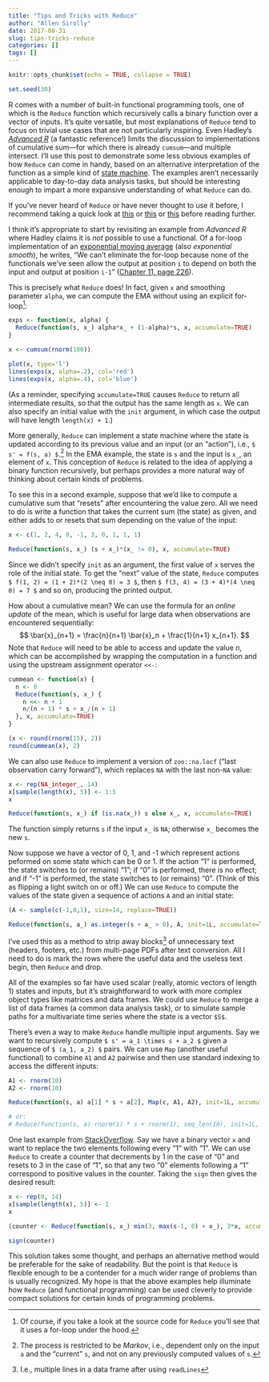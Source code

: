 ```yaml
---
title: "Tips and Tricks with Reduce"
author: "Allen Sirolly"
date: 2017-08-31
slug: tips-tricks-reduce
categories: []
tags: []
---
```


```r
knitr::opts_chunk$set(echo = TRUE, collapse = TRUE)
```

```r
set.seed(30)
```

R comes with a number of built-in functional programming tools, one of which is the `Reduce` function which recursively calls a binary function over a vector of inputs. It's quite versatile, but most explanations of `Reduce` tend to focus on trivial use cases that are not particularly inspiring. Even Hadley's [_Advanced R_](http://adv-r.had.co.nz/) (a fantastic reference!) limits the discussion to implementations of cumulative sum---for which there is already `cumsum`---and multiple intersect. I'll use this post to demonstrate some less obvious examples of how `Reduce` can come in handy, based on an alternative interpretation of the function as a simple kind of [state machine](https://ocw.mit.edu/courses/electrical-engineering-and-computer-science/6-01sc-introduction-to-electrical-engineering-and-computer-science-i-spring-2011/unit-1-software-engineering/state-machines/MIT6_01SCS11_chap04.pdf). The examples aren't necessarily applicable to day-to-day data analysis tasks, but should be interesting enough to impart a more expansive understanding of what `Reduce` can do.

If you've never heard of `Reduce` or have never thought to use it before, I recommend taking a quick look at [this](http://adv-r.had.co.nz/Functionals.html#functionals-not) or [this](http://www.brodrigues.co/fput/fprog.html#reduce) or [this](https://stackoverflow.com/questions/28545688/understand-the-reduce-function) before reading further.

I think it's appropriate to start by revisiting an example from _Advanced R_ where Hadley claims it is _not_ possible to use a functional. Of a for-loop implementation of an [exponential moving average](https://en.wikipedia.org/wiki/Moving_average#Exponential_moving_average) (also _exponential smooth_), he writes, "We can't eliminate the for-loop because none of the functionals we've seen allow the output at position `i` to depend on both the input and output at position `i-1`" ([Chapter 11, page 226](http://adv-r.had.co.nz/Functionals.html#functionals-not)).

This is precisely what `Reduce` does! In fact, given `x` and smoothing parameter `alpha`, we can compute the EMA without using an explicit for-loop^[Of course, if you take a look at the source code for `Reduce` you'll see that it uses a for-loop under the hood.]:

```r
exps <- function(x, alpha) {
  Reduce(function(s, x_) alpha*x_ + (1-alpha)*s, x, accumulate=TRUE)
}

x <- cumsum(rnorm(100))

plot(x, type='l')
lines(exps(x, alpha=.2), col='red')
lines(exps(x, alpha=.4), col='blue')
```

(As a reminder, specifying `accumulate=TRUE` causes `Reduce` to return all intermediate results, so that the output has the same length as `x`. We can also specify an initial value with the `init` argument, in which case the output will have length `length(x) + 1`.)


More generally, `Reduce` can implement a state machine where the state is updated according to its previous value and an input (or an "action"), i.e., `$ s' = f(s, a) $`.^[The process is restricted to be _Markov_, i.e., dependent only on the input `a` and the "current" `s`, and not on any previously computed values of `s`.] In the EMA example, the state is `s` and the input is `x_`, an element of `x`. This conception of `Reduce` is related to the idea of applying a binary function recursively, but perhaps provides a more natural way of thinking about certain kinds of problems.

To see this in a second example, suppose that we'd like to compute a cumulative sum that "resets" after encountering the value zero. All we need to do is write a function that takes the current sum (the state) as given, and either adds to or resets that sum depending on the value of the input:
```r
x <- c(1, 2, 4, 0, -1, 3, 0, 1, 1, 1)

Reduce(function(s, x_) (s + x_)*(x_ != 0), x, accumulate=TRUE)
```
Since we didn't specify `init` as an argument, the first value of `x` serves the role of the initial state. To get the "next" value of the state, `Reduce` computes `$ f(1, 2) = (1 + 2)*(2 \neq 0) = 3 $`, then `$ f(3, 4) = (3 + 4)*(4 \neq 0) = 7 $` and so on, producing the printed output.

How about a cumulative mean? We can use the formula for an _online update_ of the mean, which is useful for large data when observations are encountered sequentially:
$$
\bar{x}_{n+1} = \frac{n}{n+1} \bar{x}_n + \frac{1}{n+1} x_{n+1}.
$$
Note that `Reduce` will need to be able to access and update the value $n$, which can be accomplished by wrapping the computation in a function and using the upstream assignment operator `<<-`:
```r
cummean <- function(x) {
  n <- 0
  Reduce(function(s, x_) {
    n <<- n + 1
    n/(n + 1) * s + x_/(n + 1)
  }, x, accumulate=TRUE)
}

(x <- round(rnorm(15), 2))
round(cummean(x), 2)
```

We can also use `Reduce` to implement a version of `zoo::na.locf` ("last observation carry forward"), which replaces `NA` with the last non-`NA` value:

```r
x <- rep(NA_integer_, 14)
x[sample(length(x), 5)] <- 1:5
x

Reduce(function(s, x_) if (is.na(x_)) s else x_, x, accumulate=TRUE)
```

The function simply returns `s` if the input `x_` is `NA`; otherwise `x_` becomes the new `s`.

Now suppose we have a vector of 0, 1, and -1 which represent actions peformed on some state which can be 0 or 1. If the action "1" is performed, the state switches to (or remains) "1"; if "0" is performed, there is no effect; and if "-1" is performed, the state switches to (or remains) "0". (Think of this as flipping a light switch on or off.) We can use `Reduce` to compute the values of the state given a sequence of actions `A` and an initial state:

```r
(A <- sample(c(-1,0,1), size=14, replace=TRUE))

Reduce(function(s, a_) as.integer(s + a_ > 0), A, init=1L, accumulate=TRUE)
```

I've used this as a method to strip away blocks^[I.e., multiple lines in a data frame after using `readLines`] of unnecessary text (headers, footers, etc.) from multi-page PDFs after text conversion. All I need to do is mark the rows where the useful data and the useless text begin, then `Reduce` and drop.

All of the examples so far have used scalar (really, atomic vectors of length 1) states and inputs, but it's straightforward to work with more complex object types like matrices and data frames. We could use `Reduce` to merge a list of data frames (a common data analysis task), or to simulate sample paths for a multivariate time series where the state is a vector `$S$`.

There's even a way to make `Reduce` handle multiple input arguments. Say we want to recursively compute `$ s' = a_1 \times s + a_2 $` given a sequence of `$ (a_1, a_2) $` pairs. We can use `Map` (another useful functional) to combine `A1` and `A2` pairwise and then use standard indexing to access the different inputs:
```r
A1 <- rnorm(10)
A2 <- rnorm(10)

Reduce(function(s, a) a[1] * s + a[2], Map(c, A1, A2), init=1L, accumulate=TRUE)

# or:
# Reduce(function(s, a) rnorm(1) * s + rnorm(1), seq_len(10), init=1L, accumulate=TRUE)
```

One last example from [StackOverflow](https://stackoverflow.com/questions/41073261/). Say we have a binary vector `x` and want to replace the two elements following every "1" with "1". We can use `Reduce` to create a counter that decrements by 1 in the case of "0" and resets to 3 in the case of "1", so that any two "0" elements following a "1" correspond to positive values in the counter. Taking the `sign` then gives the desired result:
```r
x <- rep(0, 14)
x[sample(length(x), 5)] <- 1
x

(counter <- Reduce(function(s, x_) min(3, max(s-1, 0) + x_), 3*x, accumulate=TRUE))

sign(counter)
```

This solution takes some thought, and perhaps an alternative method would be preferable for the sake of readability. But the point is that `Reduce` is flexible enough to be a contender for a much wider range of problems than is usually recognized. My hope is that the above examples help illuminate how `Reduce` (and functional programming) can be used cleverly to provide compact solutions for certain kinds of programming problems.
